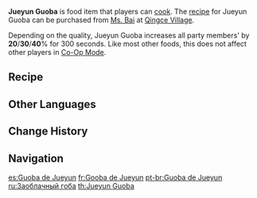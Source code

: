{{Food Infobox
|id              = 108211
|name            = Jueyun Guoba
|description     = One of Liyue's specialty snacks.
|desc_suspicious = The browned Jueyun Chilis and ham stick together on top of a crust that has barely retained its flavor, and you can only tell them apart by the mouthfeel.
|desc_basic      = Stir-fried ham and Jueyun Chili sprinkled on a crispy crust made from Rice and Horsetail create a refined, meaty snack that transforms humble Rice into a hot delicacy.
|desc_delicious  = Chow down on that lovely, fragrant crust and the steaming ham sitting atop it. The spices and spiciness race neck and neck into your nostrils, creating an addictive flavor that has you licking that last finger rather than let a single scrap go to waste.
|type            = ATK-Boosting Dishes
|effectType      = ATK Up
|effect          = Increases all party members' {{Color|Physical DMG}} by (var1)% for 300s.
|eff_att1        = Physical DMG Bonus
|eff_suspicious1 = 20
|eff_basic1      = 30
|eff_delicious1  = 40
|rarity          = 3
|variant         = 
|region          = Liyue
|recipe          = Sold by [[Ms. Bai]]
}}
'''Jueyun Guoba''' is food item that players can [[Cooking|cook]]. The [[recipe]] for Jueyun Guoba can be purchased from [[Ms. Bai]] at [[Qingce Village]].

Depending on the quality, Jueyun Guoba increases all party members' {{Color|Physical DMG}} by '''20'''/'''30'''/'''40'''% for 300 seconds. Like most other foods, this does not affect other players in [[Co-Op Mode]].

==Recipe==
{{Recipe
|type = Cooking
|Horsetail = 2
|Rice = 2
|Ham = 1
|Jueyun Chili = 1
|sort = Horsetail,Rice,Ham,Jueyun Chili
}}

==Other Languages==
{{Other Languages
|en      = Jueyun Guoba
|zhs     = 绝云锅巴
|zhs_rm  = Juéyún Guōbā
|zht     = 絕雲鍋巴
|zht_rm  = Juéyún Guōbā
|zh_tl   = Jueyun {{w|Guoba}}
|ja      = 絶雲お焦げ
|ja_rm   = Zetsuun Okoge
|ja_tl   = Jueyun Scorched Rice
|ko      = 절운 누룽지
|ko_rm   = Jeol'un Nurungji
|ko_tl   = Jueyun Scorched Rice
|es      = Guoba de Jueyun
|es_tl   = Jueyun Guoba
|fr      = Gooba de Jueyun
|fr_tl   = Jueyun Guoba
|ru      = Заоблачный гоба
|ru_tl   = Transcendental Guoba
|th      = Jueyun Guoba
|vi      = Cơm Cháy Tuyệt Vân
|vi_tl   = 
|de      = Jueyun-Schinkenreis
|de_tl   = Jueyun Ham Rice
|id      = Jueyun Guoba
|pt      = Guoba de Jueyun
|pt_tl   = Jueyun Guoba
}}

==Change History==
{{Change History|1.2}}

==Navigation==
{{Food Navbox}}

[[es:Guoba de Jueyun]]
[[fr:Gooba de Jueyun]]
[[pt-br:Guoba de Jueyun]]
[[ru:Заоблачный гоба]]
[[th:Jueyun Guoba]]
